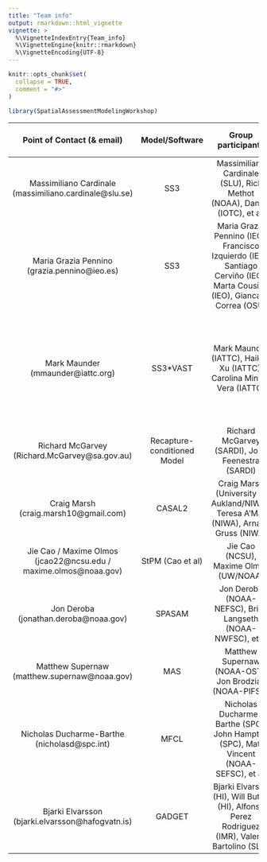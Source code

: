 ```yaml
---
title: "Team info"
output: rmarkdown::html_vignette
vignette: >
  %\VignetteIndexEntry{Team_info}
  %\VignetteEngine{knitr::rmarkdown}
  %\VignetteEncoding{UTF-8}
---
```


```r
knitr::opts_chunk$set(
  collapse = TRUE,
  comment = "#>"
)
```

```r
library(SpatialAssessmentModelingWorkshop)
```

|  Point of Contact (& email) | Model/Software | Group participants | Confirmed participation (Y/N) | Group timeline | Approach |
|:----------:|:------------:|:-----------:|:----------:|:------------:|:-----------:|
| Massimiliano Cardinale (massimiliano.cardinale@slu.se) | SS3 | Massimiliano Cardinale (SLU), Rick Methot (NOAA), Dan Fu (IOTC), et al. | Y | ? | |
| Maria Grazia Pennino (grazia.pennino@ieo.es) | SS3 | Maria Grazia Pennino (IEO), Francisco Izquierdo (IEO), Santiago Cerviño (IEO), Marta Cousido (IEO), Giancarlo Correa (OSU) | Y | October 2021 - ... | |
| Mark Maunder (mmaunder@iattc.org) | SS3*VAST | Mark Maunder (IATTC), Haikun Xu (IATTC), Carolina Minte-Vera (IATTC) | Y | August 2021 - ... | Using VAST, construct spatial areas-as-fleets from spatial LF data to then use in SS3 |
| Richard McGarvey (Richard.McGarvey@sa.gov.au) | Recapture-conditioned Model | Richard McGarvey (SARDI), John Feenestra (SARDI) | Y | ? |
|  Craig Marsh (craig.marsh10@gmail.com) | CASAL2 | Craig Marsh (University of Aukland/NIWA), Teresa A'Mar (NIWA), Arnaud Gruss (NIWA) | Y | August 2021 - March 2022 | |
| Jie Cao / Maxime Olmos (jcao22@ncsu.edu / maxime.olmos@noaa.gov) | StPM (Cao et al) | Jie Cao (NCSU), Maxime Olmos (UW/NOAA) | Y | ? | |
| Jon Deroba (jonathan.deroba@noaa.gov) | SPASAM | Jon Deroba (NOAA-NEFSC), Brian Langseth (NOAA-NWFSC), et al | Y | ? | |
| Matthew Supernaw (matthew.supernaw@noaa.gov) | MAS | Matthew Supernaw (NOAA-OST), Jon Brodziak (NOAA-PIFSC) | Y | ? | |
| Nicholas Ducharme-Barthe (nicholasd@spc.int) | MFCL | Nicholas Ducharme-Barthe (SPC), John Hampton (SPC), Matt Vincent (NOAA-SEFSC), et al. | Y | October 2021-March 2022 | |
| Bjarki Elvarsson (bjarki.elvarsson@hafogvatn.is) | GADGET | Bjarki Elvarson (HI), Will Butler (HI), Alfonso Perez Rodriguez (IMR), Valerio Bartolino (SLU) | Y | October 2021 - ... | |
